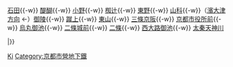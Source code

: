 {{鐵道路線
| 模板名稱 = 東西線 (京都市營地下鐵)
| 名稱 = [[File:Kyoto MTB Logo.svg|15px]] <small>[[京都市營地下鐵]]</small> [[東西線 (京都市營地下鐵)|東西線]] [[File:Subway_KyotoTozai.svg|15px|東西線]]
| 代表色 = #ff4500
| 背景顏色 = #FFFFFF 
| 車站列表 = [[六地藏站|六地藏]]{{-w}} [[石田站 (京都府)|石田]]{{-w}} [[醍醐站 (京都府)|醍醐]]{{-w}} [[小野站 (京都府)|小野]]{{-w}} [[椥辻站|椥辻]]{{-w}} [[東野站 (京都府)|東野]]{{-w}} [[山科站|山科]]{{-w}}（[[Template:京津線|濱大津方向]] ←）[[御陵站|御陵]]{{-w}} [[蹴上站|蹴上]]{{-w}} [[東山站 (京都府)|東山]]{{-w}} [[三條京阪站|三條京阪]]{{-w}} [[京都市役所前站|京都市役所前]]{{-w}} [[烏丸御池站|烏丸御池]]{{-w}} [[二條城前站|二條城前]]{{-w}} [[二條站|二條]]{{-w}} [[西大路御池站|西大路御池]]{{-w}} [[太秦天神川站|太秦天神川]]
 
|}}<noinclude>
[[Category:日本地鐵模板|Ki]]
[[Category:京都市營地下鐵]]

</noinclude>